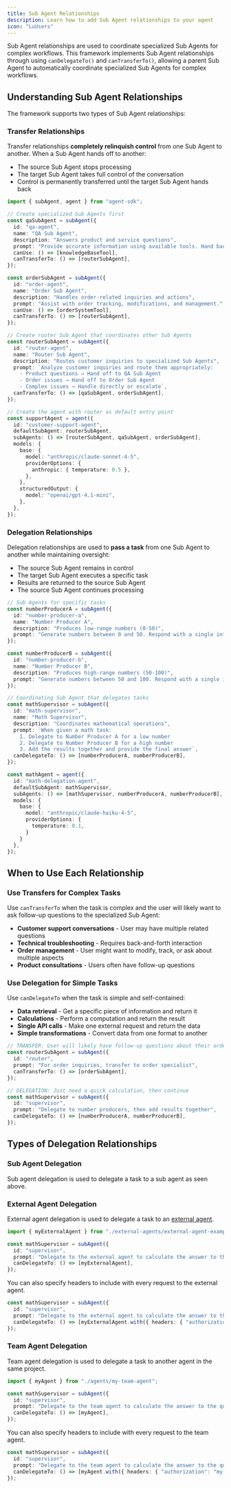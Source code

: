 ```yaml
---
title: Sub Agent Relationships
description: Learn how to add Sub Agent relationships to your agent
icon: "LuUsers"
---
```


Sub Agent relationships are used to coordinate specialized Sub Agents for complex workflows. This framework implements Sub Agent relationships through using `canDelegateTo()` and `canTransferTo()`, allowing a parent Sub Agent to automatically coordinate specialized Sub Agents for complex workflows.

## Understanding Sub Agent Relationships

The framework supports two types of Sub Agent relationships:

### Transfer Relationships

Transfer relationships **completely relinquish control** from one Sub Agent to another. When a Sub Agent hands off to another:

- The source Sub Agent stops processing
- The target Sub Agent takes full control of the conversation
- Control is permanently transferred until the target Sub Agent hands back

```typescript
import { subAgent, agent } from "agent-sdk";

// Create specialized Sub Agents first
const qaSubAgent = subAgent({
  id: "qa-agent",
  name: "QA Sub Agent",
  description: "Answers product and service questions",
  prompt: "Provide accurate information using available tools. Hand back to router if unable to help.",
  canUse: () => [knowledgeBaseTool],
  canTransferTo: () => [routerSubAgent],
});

const orderSubAgent = subAgent({
  id: "order-agent",
  name: "Order Sub Agent",
  description: "Handles order-related inquiries and actions",
  prompt: "Assist with order tracking, modifications, and management.",
  canUse: () => [orderSystemTool],
  canTransferTo: () => [routerSubAgent],
});

// Create router Sub Agent that coordinates other Sub Agents
const routerSubAgent = subAgent({
  id: "router-agent",
  name: "Router Sub Agent",
  description: "Routes customer inquiries to specialized Sub Agents",
  prompt: `Analyze customer inquiries and route them appropriately:
    - Product questions → Hand off to QA Sub Agent
    - Order issues → Hand off to Order Sub Agent
    - Complex issues → Handle directly or escalate`,
  canTransferTo: () => [qaSubAgent, orderSubAgent],
});

// Create the agent with router as default entry point
const supportAgent = agent({
  id: "customer-support-agent",
  defaultSubAgent: routerSubAgent,
  subAgents: () => [routerSubAgent, qaSubAgent, orderSubAgent],
  models: {
    base: {
      model: "anthropic/claude-sonnet-4-5",
      providerOptions: {
        anthropic: { temperature: 0.5 },
      },
    },
    structuredOutput: {
      model: "openai/gpt-4.1-mini",
    },
  },
});
```

### Delegation Relationships

Delegation relationships are used to **pass a task** from one Sub Agent to another while maintaining oversight:

- The source Sub Agent remains in control
- The target Sub Agent executes a specific task
- Results are returned to the source Sub Agent
- The source Sub Agent continues processing

```typescript
// Sub Agents for specific tasks
const numberProducerA = subAgent({
  id: "number-producer-a",
  name: "Number Producer A",
  description: "Produces low-range numbers (0-50)",
  prompt: "Generate numbers between 0 and 50. Respond with a single integer.",
});

const numberProducerB = subAgent({
  id: "number-producer-b",
  name: "Number Producer B",
  description: "Produces high-range numbers (50-100)",
  prompt: "Generate numbers between 50 and 100. Respond with a single integer.",
});

// Coordinating Sub Agent that delegates tasks
const mathSupervisor = subAgent({
  id: "math-supervisor",
  name: "Math Supervisor",
  description: "Coordinates mathematical operations",
  prompt: `When given a math task:
    1. Delegate to Number Producer A for a low number
    2. Delegate to Number Producer B for a high number
    3. Add the results together and provide the final answer`,
  canDelegateTo: () => [numberProducerA, numberProducerB],
});

const mathAgent = agent({
  id: "math-delegation-agent",
  defaultSubAgent: mathSupervisor,
  subAgents: () => [mathSupervisor, numberProducerA, numberProducerB],
  models: {
    base: {
      model: "anthropic/claude-haiku-4-5",
      providerOptions: {
        temperature: 0.1,
      }
    }
  },
});
```

## When to Use Each Relationship

### Use Transfers for Complex Tasks

Use `canTransferTo` when the task is complex and the user will likely want to ask follow-up questions to the specialized Sub Agent:

- **Customer support conversations** - User may have multiple related questions
- **Technical troubleshooting** - Requires back-and-forth interaction
- **Order management** - User might want to modify, track, or ask about multiple aspects
- **Product consultations** - Users often have follow-up questions

### Use Delegation for Simple Tasks

Use `canDelegateTo` when the task is simple and self-contained:

- **Data retrieval** - Get a specific piece of information and return it
- **Calculations** - Perform a computation and return the result
- **Single API calls** - Make one external request and return the data
- **Simple transformations** - Convert data from one format to another

```typescript
// TRANSFER: User will likely have follow-up questions about their order
const routerSubAgent = subAgent({
  id: "router",
  prompt: "For order inquiries, transfer to order specialist",
  canTransferTo: () => [orderSubAgent],
});

// DELEGATION: Just need a quick calculation, then continue
const mathSupervisor = subAgent({
  id: "supervisor",
  prompt: "Delegate to number producers, then add results together",
  canDelegateTo: () => [numberProducerA, numberProducerB],
});
```

## Types of Delegation Relationships

### Sub Agent Delegation

Sub agent delegation is used to delegate a task to a sub agent as seen above.

### External Agent Delegation

External agent delegation is used to delegate a task to an [external agent](/typescript-sdk/external-agents).

```typescript
import { myExternalAgent } from "./external-agents/external-agent-example";

const mathSupervisor = subAgent({
  id: "supervisor",
  prompt: "Delegate to the external agent to calculate the answer to the question",
  canDelegateTo: () => [myExternalAgent],
});
```

You can also specify headers to include with every request to the external agent.

```typescript
const mathSupervisor = subAgent({
  id: "supervisor",
  prompt: "Delegate to the external agent to calculate the answer to the question",
  canDelegateTo: () => [myExternalAgent.with({ headers: { "authorization": "my-api-key" } })],
});
```

### Team Agent Delegation

Team agent delegation is used to delegate a task to another agent in the same project.

```typescript
import { myAgent } from "./agents/my-team-agent";

const mathSupervisor = subAgent({
  id: "supervisor",
  prompt: "Delegate to the team agent to calculate the answer to the question",
  canDelegateTo: () => [myAgent],
});
```

You can also specify headers to include with every request to the team agent.

```typescript
const mathSupervisor = subAgent({
  id: "supervisor",
  prompt: "Delegate to the team agent to calculate the answer to the question",
  canDelegateTo: () => [myAgent.with({ headers: { "authorization": "my-api-key" } })],
});
```